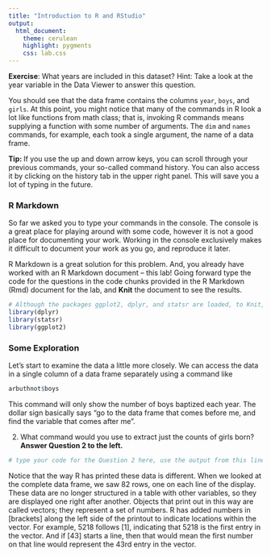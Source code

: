 ```yaml
---  
title: "Introduction to R and RStudio"
output:
  html_document: 
    theme: cerulean 
    highlight: pygments
    css: lab.css
---
```


<div id="exercise">
**Exercise**: What years are included in this dataset? Hint: Take a look at the year 
variable in the Data Viewer to answer this question.
</div>

You should see that the data frame contains the columns `year`,  `boys`, and `girls`. At this point, you might notice that many of the commands in R look a lot like functions from math class; that is, invoking R commands means supplying a function with some number of arguments. The `dim` and `names` commands, for  example, each took a single argument, the name of a data frame.

<div id="boxedtext">
**Tip: ** If you use the up and down arrow keys, you can scroll through your  previous commands, your so-called command history. You can also access it by clicking on the history tab in the upper right panel. This will save you a lot of typing in the future.
</div>

### R Markdown

So far we asked you to type your commands in the console. The console is a great place for playing around with some code, however it is not a good place for  documenting your work. Working in the console exclusively makes it difficult to document your work as you go, and reproduce it later. 

R Markdown is a great solution for this problem. And, you already have worked with an R Markdown document -- this lab! Going forward type the code for the questions in the code chunks provided in the R Markdown (Rmd) document for the lab, and **Knit** the document to see the results.

```r
# Although the packages ggplot2, dplyr, and statsr are loaded, to Knit, you must have the library functions in your .Rmd file. Don't erase this code block!
library(dplyr)
library(statsr)
library(ggplot2)
```

### Some Exploration

Let's start to examine the data a little more closely. We can access the data in a single column of a data frame separately using a command like

```r
arbuthnot$boys
```

This command will only show the number of boys baptized each year. The dollar sign basically says "go to the data frame that comes before me, and find the variable that comes after me".

2. What command would you use to extract just the counts of girls born? <strong>Answer Question 2 to the left.</strong>

```r
# type your code for the Question 2 here, use the output from this line to answer Question 2, and Knit

```

Notice that the way R has printed these data is different. When we looked at the complete data frame, we saw 82 rows, one on each line of the display. These data are no longer structured in a table with other variables, so they are displayed one right after another. Objects that print out in this way are called vectors; they represent a set of numbers. R has added numbers in [brackets] along the left side of the printout to indicate locations within the vector. For example, 5218 follows [1], indicating that 5218 is the first entry in the vector. And if [43] starts a line, then that would mean the first number on that line would represent the 43rd entry in the vector.

